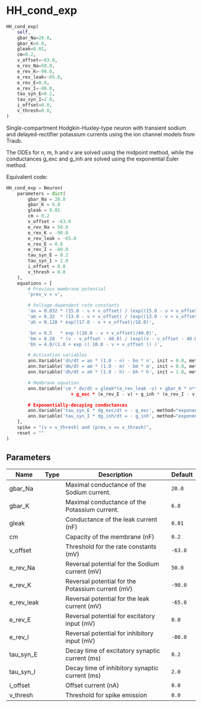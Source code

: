 # HH_cond_exp { #ANNarchy.models.Neurons.HH_cond_exp }

```python
HH_cond_exp(
    self,
    gbar_Na=20.0,
    gbar_K=6.0,
    gleak=0.01,
    cm=0.2,
    v_offset=-63.0,
    e_rev_Na=50.0,
    e_rev_K=-90.0,
    e_rev_leak=-65.0,
    e_rev_E=0.0,
    e_rev_I=-80.0,
    tau_syn_E=0.2,
    tau_syn_I=2.0,
    i_offset=0.0,
    v_thresh=0.0,
)
```

Single-compartment Hodgkin-Huxley-type neuron with transient sodium and delayed-rectifier potassium currents using the ion channel models from Traub.

The ODEs for n, m, h and v are solved using the midpoint method, while the conductances g_exc and g_inh are solved using the exponential Euler method.

Equivalent code:

```python
HH_cond_exp = Neuron(
    parameters = dict(
        gbar_Na = 20.0
        gbar_K = 6.0
        gleak = 0.01
        cm = 0.2 
        v_offset = -63.0 
        e_rev_Na = 50.0
        e_rev_K = -90.0 
        e_rev_leak = -65.0
        e_rev_E = 0.0
        e_rev_I = -80.0 
        tau_syn_E = 0.2
        tau_syn_I = 2.0
        i_offset = 0.0
        v_thresh = 0.0
    ), 
    equations = [
        # Previous membrane potential
        'prev_v = v',

        # Voltage-dependent rate constants
        'an = 0.032 * (15.0 - v + v_offset) / (exp((15.0 - v + v_offset)/5.0) - 1.0)',
        'am = 0.32  * (13.0 - v + v_offset) / (exp((13.0 - v + v_offset)/4.0) - 1.0)',
        'ah = 0.128 * exp((17.0 - v + v_offset)/18.0)',

        'bn = 0.5   * exp ((10.0 - v + v_offset)/40.0)',
        'bm = 0.28  * (v - v_offset - 40.0) / (exp((v - v_offset - 40.0)/5.0) - 1.0)',
        'bh = 4.0/(1.0 + exp (( 10.0 - v + v_offset )) )',

        # Activation variables
        ann.Variable('dn/dt = an * (1.0 - n) - bn * n', init = 0.0, method="exponential")
        ann.Variable('dm/dt = am * (1.0 - m) - bm * m', init = 0.0, method="exponential")
        ann.Variable('dh/dt = ah * (1.0 - h) - bh * h', init = 1.0, method="exponential")

        # Membrane equation
        ann.Variable('cm * dv/dt = gleak*(e_rev_leak -v) + gbar_K * n**4 * (e_rev_K - v) + gbar_Na * m**3 * h * (e_rev_Na - v)
                        + g_exc * (e_rev_E - v) + g_inh * (e_rev_I - v) + i_offset', method="exponential", init=-65.0),

        # Exponentially-decaying conductances
        ann.Variable('tau_syn_E * dg_exc/dt = - g_exc', method="exponential")
        ann.Variable('tau_syn_I * dg_inh/dt = - g_inh', method="exponential")
    ],
    spike = "(v > v_thresh) and (prev_v <= v_thresh)",
    reset = ""
)
```

## Parameters {.doc-section .doc-section-parameters}

| Name       | Type   | Description                                       | Default   |
|------------|--------|---------------------------------------------------|-----------|
| gbar_Na    |        | Maximal conductance of the Sodium current.        | `20.0`    |
| gbar_K     |        | Maximal conductance of the Potassium current.     | `6.0`     |
| gleak      |        | Conductance of the leak current (nF)              | `0.01`    |
| cm         |        | Capacity of the membrane (nF)                     | `0.2`     |
| v_offset   |        | Threshold for the rate constants (mV)             | `-63.0`   |
| e_rev_Na   |        | Reversal potential for the Sodium current (mV)    | `50.0`    |
| e_rev_K    |        | Reversal potential for the Potassium current (mV) | `-90.0`   |
| e_rev_leak |        | Reversal potential for the leak current (mV)      | `-65.0`   |
| e_rev_E    |        | Reversal potential for excitatory input (mV)      | `0.0`     |
| e_rev_I    |        | Reversal potential for inhibitory input (mV)      | `-80.0`   |
| tau_syn_E  |        | Decay time of excitatory synaptic current (ms)    | `0.2`     |
| tau_syn_I  |        | Decay time of inhibitory synaptic current (ms)    | `2.0`     |
| i_offset   |        | Offset current (nA)                               | `0.0`     |
| v_thresh   |        | Threshold for spike emission                      | `0.0`     |